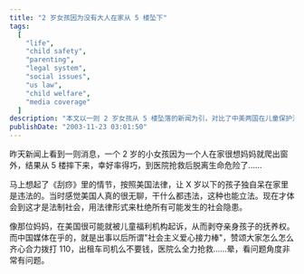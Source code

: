 ```yaml
---
title: "2 岁女孩因为没有大人在家从 5 楼坠下"
tags:
  [
    "life",
    "child safety",
    "parenting",
    "legal system",
    "social issues",
    "us law",
    "child welfare",
    "media coverage"
  ]
description: "本文以一则 2 岁女孩从 5 楼坠落的新闻为引，对比了中美两国在儿童保护法规方面的差异。作者回忆美国电影《刮痧》中展示的法律规定：禁止让年幼孩子独自在家，违者可能被剥夺抚养权。作者反思自己曾认为这类法规过于严苛的看法，现在则认识到这体现了法制社会预防性的保护机制。文章批评中国媒体对此类事件的报道角度，过分关注事后的“社会主义爱心接力“而非事前预防，表明在儿童安全保护问题上的制度性差距。"
publishDate: "2003-11-23 03:01:50"
---
```


昨天新闻上看到一则消息，一个 2 岁的小女孩因为一个人在家很想妈妈就爬出窗外，结果从 5 楼摔下来，幸好率得巧，到医院抢救后脱离生命危险了……

马上想起了《刮痧》里的情节，按照美国法律，让 X 岁以下的孩子独自呆在家里是违法的。当时感觉美国人真的很无聊，干什么都违法，这种也能立法。现在才体会到这才是法制社会，用法律形式来杜绝所有可能发生的社会隐患。

像那位妈妈，在美国很可能就被儿童福利机构起诉，从而剥夺亲身孩子的抚养权。而中国媒体在乎的，就是出事以后所谓"社会主义爱心接力棒"，赞颂大家怎么怎么齐心合力拨打 110，出租车司机么不要钱，医院么全力抢救……晕，看问题角度非常有问题。
